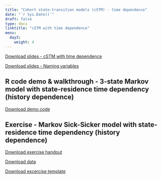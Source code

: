 ---
title: "Cohort state-transition models (cSTM) - time dependence"
date: "`r Sys.Date()`"
draft: false
type: docs
linktitle: "cSTM with time dependence"
menu:
  day3:
    weight: 4
---

[Download slides - cSTM with time dependence](../../../Course_Modularization/CDC 2022-23/part 2/timedependency_CDC.pptx)

[Download slides - Naming variables](../../../Course_Modularization/CDC 2022-23/part 2/Naming_variables.pptx)

## R code demo & walkthrough - 3-state Markov model with state-residence time dependency (history dependence)

[Download demo code](../../../Course_Modularization/CDC 2022-23/part 2/cSTM_3state_time_tunnels.Rmd)

## Exercise - Markov Sick-Sicker model with state-residence time dependency (history dependence)

[Download exercise handout](../../../Course_Modularization/Markov models/Markov Sick-Sicker/exercise worksheets/markov_sick-sicker_tunnels_exercise.html)

[Download data](../../../Course_Modularization/CDC 2022-23/part 2/HMD_USA_Mx_2015.csv)

[Download excercise template](../../../Course_Modularization/CDC 2022-23/part 2/cSTM_sick-sicker_tunnels_template.Rmd)

<!-- [Download excercise solutions](../../../Course_Modularization/Markov models/Markov Sick-Sicker/solutions/markov_sick-sicker_tunnels_solutions.Rmd) -->

